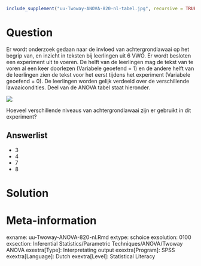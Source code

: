 ```{r, echo = FALSE, results = "hide"}
include_supplement("uu-Twoway-ANOVA-820-nl-tabel.jpg", recursive = TRUE)
```



Question
========
  
Er wordt onderzoek gedaan naar de invloed van achtergrondlawaai op het begrip van, en inzicht in teksten bij leerlingen uit 6 VWO. Er wordt besloten een experiment uit te voeren. De helft van de leerlingen mag de tekst van te voren al een keer doorlezen (Variabele geoefend = 1) en de andere helft van de leerlingen zien de tekst voor het eerst tijdens het experiment (Variabele geoefend = 0). De leerlingen worden gelijk verdeeld over de verschillende lawaaicondities. Deel van de ANOVA tabel staat hieronder. 

![](uu-Twoway-ANOVA-820-nl-tabel.jpg)

Hoeveel verschillende niveaus van achtergrondlawaai zijn er gebruikt in dit experiment?
  
Answerlist
----------
* 3 
* 4 
* 7 
* 8 



Solution
========
  




Meta-information
================
exname: uu-Twoway-ANOVA-820-nl.Rmd
extype: schoice
exsolution: 0100
exsection: Inferential Statistics/Parametric Techniques/ANOVA/Twoway ANOVA
exextra[Type]: Interpretating output
exextra[Program]: SPSS
exextra[Language]: Dutch
exextra[Level]: Statistical Literacy
